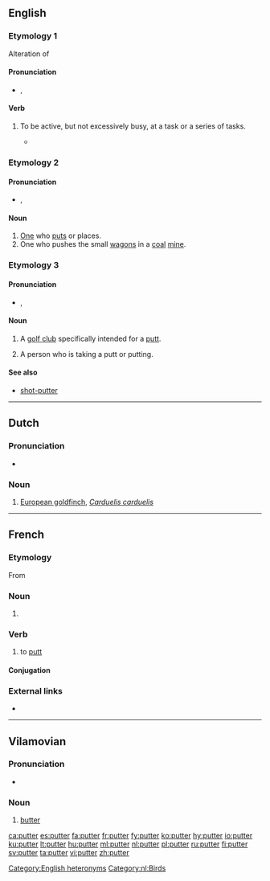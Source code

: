 ==English==

===Etymology 1===
Alteration of {{term|potter||lang=en}}

====Pronunciation====
* {{enPR|pŭt'ə(r)}}, {{IPA|/ˈpʌtə(ɹ)/|lang=en}}

====Verb====
{{en-verb}}

# {{label|en|intransitive}} To be active, but not excessively busy, at a task or a series of tasks.
#* {{quote-book|year=1913|author={{w|Joseph C. Lincoln}}|chapter=13
|title=[http://openlibrary.org/works/OL5535161W Mr. Pratt's Patients]
|passage=We tiptoed into the house, up the stairs and along the hall into the room where the Professor had been spending so much of his time. 'Twas locked, of course, but the Deacon man got a big bunch of keys out of his pocket and commenced to '''putter''' with the lock.}}

===Etymology 2===
{{suffix|put|er|lang=en}}

====Pronunciation====
* {{enPR|po͝ot'ə(r)}}, {{IPA|/ˈpʊtə(ɹ)/|lang=en}}

====Noun====
{{en-noun}}

# [[one#pronoun|One]] who [[put]]s or places.
# One who pushes the small [[wagon]]s in a [[coal]] [[mine]].

===Etymology 3===
{{suffix|putt|er|lang=en}}

====Pronunciation====
* {{enPR|pŭt'ə(r)}}, {{IPA|/ˈpʌtə(ɹ)/|lang=en}}

====Noun====
{{en-noun}}

# {{context|golf|lang=en}} A [[golf club]] specifically intended for a [[putt]].
# {{context|golf|lang=en}} A person who is taking a putt or putting.

====See also====
* [[shot-putter]]

[[Category:English heteronyms]]

----

==Dutch==

===Pronunciation===
* {{audio|Nl-putter.ogg|Audio|lang=nl}}

===Noun===
{{nl-noun|m|-s|puttertje}}

# [[European goldfinch]], ''[[Carduelis carduelis]]''

[[Category:nl:Birds]]

----

==French==

===Etymology===
From {{etyl|en|fr}}

===Noun===
{{fr-noun|m}}

# {{l|en|putter}} {{gloss|golf club}}

===Verb===
{{fr-verb}}

# {{context|golf|lang=fr}} to [[putt]]

====Conjugation====
{{fr-conj-er|putt|avoir}}

===External links===
* {{R:TLFi}}

----

==Vilamovian==

===Pronunciation===
* {{audio|Wym-putter (wersja Józefa Gary).ogg|Audio|lang=wym}}

===Noun===
{{wym-noun|f}}

# [[butter]]

[[ca:putter]]
[[es:putter]]
[[fa:putter]]
[[fr:putter]]
[[fy:putter]]
[[ko:putter]]
[[hy:putter]]
[[io:putter]]
[[ku:putter]]
[[lt:putter]]
[[hu:putter]]
[[ml:putter]]
[[nl:putter]]
[[pl:putter]]
[[ru:putter]]
[[fi:putter]]
[[sv:putter]]
[[ta:putter]]
[[vi:putter]]
[[zh:putter]]